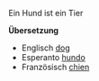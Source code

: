 Ein Hund ist ein Tier

'''Übersetzung'''

*Englisch [[dog]]
*Esperanto [[hundo]]
*Französisch [[chien]]